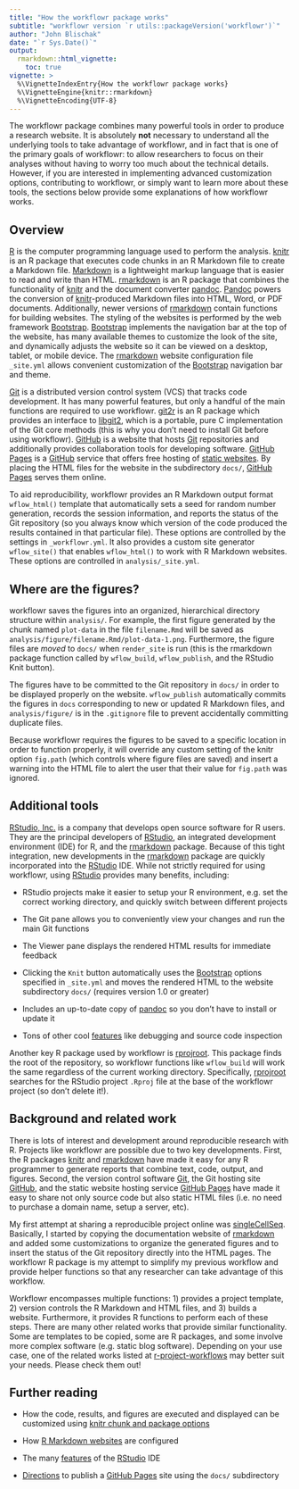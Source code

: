 ```yaml
---
title: "How the workflowr package works"
subtitle: "workflowr version `r utils::packageVersion('workflowr')`"
author: "John Blischak"
date: "`r Sys.Date()`"
output:
  rmarkdown::html_vignette:
    toc: true
vignette: >
  %\VignetteIndexEntry{How the workflowr package works}
  %\VignetteEngine{knitr::rmarkdown}
  %\VignetteEncoding{UTF-8}
---
```


The workflowr package combines many powerful tools in order to produce a
research website. It is absolutely **not** necessary to understand all the 
underlying tools to take advantage of workflowr, and in fact that is one of the 
primary goals of workflowr: to allow researchers to focus on their analyses 
without having to worry too much about the technical details. However, if you
are interested in implementing advanced customization options, contributing to
workflowr, or simply want to learn more about these tools, the sections below
provide some explanations of how workflowr works.

## Overview

[R][] is the computer programming language used to perform the analysis.
[knitr][] is an R package that executes code chunks in an R Markdown file to create a Markdown file.
[Markdown][] is a lightweight markup language that is easier to read and write than HTML.
[rmarkdown][] is an R package that combines the functionality of [knitr][] and the document converter [pandoc][].
[Pandoc][] powers the conversion of [knitr][]-produced Markdown files into HTML, Word, or PDF documents.
Additionally, newer versions of [rmarkdown][] contain functions for building websites.
The styling of the websites is performed by the web framework [Bootstrap][].
[Bootstrap][] implements the navigation bar at the top of the website, has many available themes to customize the look of the site, and dynamically adjusts the website so it can be viewed on a desktop, tablet, or mobile device.
The [rmarkdown][] website configuration file `_site.yml` allows convenient customization of the [Bootstrap][] navigation bar and theme.

[Git][] is a distributed version control system (VCS) that tracks code development.
It has many powerful features, but only a handful of the main functions are required to use workflowr.
[git2r][] is an R package which provides an interface to [libgit2][], which is a portable, pure C implementation of the Git core methods (this is why you don't need to install Git before using workflowr).
[GitHub][] is a website that hosts [Git][] repositories and additionally provides collaboration tools for developing software.
[GitHub Pages][] is a [GitHub][] service that offers free hosting of [static websites][static].
By placing the HTML files for the website in the subdirectory `docs/`, [GitHub Pages][] serves them online.

To aid reproducibility, workflowr provides an R Markdown output format
`wflow_html()` template that automatically sets a seed for random number
generation, records the session information, and reports the status of the Git
repository (so you always know which version of the code produced the results
contained in that particular file). These options are controlled by the settings
in `_workflowr.yml`. It also provides a custom site generator `wflow_site()`
that enables `wflow_html()` to work with R Markdown websites. These options are
controlled in `analysis/_site.yml`.

[R]: https://cran.r-project.org/
[knitr]: http://yihui.name/knitr/
[Markdown]: http://daringfireball.net/projects/markdown/
[rmarkdown]: http://rmarkdown.rstudio.com/
[pandoc]: http://pandoc.org/
[Bootstrap]: http://getbootstrap.com/
[Git]: http://git-scm.com/
[SHA-1]: https://en.wikipedia.org/wiki/SHA-1
[GitHub]: https://github.com/
[GitHub Pages]: https://pages.github.com/
[static]: https://en.wikipedia.org/wiki/Static_web_page

## Where are the figures?

workflowr saves the figures into an organized, hierarchical directory structure 
within `analysis/`. For example, the first figure generated by the chunk named 
`plot-data` in the file `filename.Rmd` will be saved as 
`analysis/figure/filename.Rmd/plot-data-1.png`. Furthermore, the figure files
are _moved_ to `docs/` when `render_site` is run (this is the rmarkdown package 
function called by `wflow_build`, `wflow_publish`, and the RStudio Knit button).

The figures have to be committed to the Git repository in `docs/` in order to be
displayed properly on the website. `wflow_publish` automatically commits the
figures in `docs` corresponding to new or updated R Markdown files, and
`analysis/figure/` is in the `.gitignore` file to prevent accidentally
committing duplicate files.

Because workflowr requires the figures to be saved to a specific location in
order to function properly, it will override any custom setting of the knitr
option `fig.path` (which controls where figure files are saved) and insert a
warning into the HTML file to alert the user that their value for `fig.path` was
ignored.

## Additional tools

[RStudio, Inc.][] is a company that develops open source software for R users.
They are the principal developers of [RStudio][], an integrated development environment (IDE) for R, and the [rmarkdown][] package.
Because of this tight integration, new developments in the [rmarkdown][] package are quickly incorporated into the [RStudio][] IDE.
While not strictly required for using workflowr, using [RStudio][] provides many benefits, including:

* RStudio projects make it easier to setup your R environment, e.g. set the correct working directory, and quickly switch between different projects

* The Git pane allows you to conveniently view your changes and run the main Git functions

* The Viewer pane displays the rendered HTML results for immediate feedback

* Clicking the `Knit` button automatically uses the [Bootstrap][] options specified in `_site.yml` and moves the rendered HTML to the website subdirectory `docs/` (requires version 1.0 or greater)

* Includes an up-to-date copy of [pandoc][] so you don't have to install or update it

* Tons of other cool [features][rstudio-features] like debugging and source code inspection

Another key R package used by workflowr is [rprojroot][].
This package finds the root of the repository, so workflowr functions like `wflow_build` will work the same regardless of the current working directory.
Specifically, [rprojroot][] searches for the RStudio project `.Rproj` file at the base of the workflowr project (so don't delete it!).

[RStudio, Inc.]: https://www.rstudio.com/
[RStudio]: https://www.rstudio.com/products/rstudio/
[rstudioapi]: https://github.com/rstudio/rstudioapi
[rprojroot]: https://cran.r-project.org/package=rprojroot
[git2r]: https://cran.r-project.org/package=git2r
[libgit2]: https://libgit2.github.com/
[rstudio-features]: https://www.rstudio.com/products/rstudio/features/

## Background and related work

There is lots of interest and development around reproducible research with R. 
Projects like workflowr are possible due to two key developments. First, the R 
packages [knitr][] and [rmarkdown][] have made it easy for any R programmer to 
generate reports that combine text, code, output, and figures. Second, the 
version control software [Git][], the Git hosting site [GitHub][], and the
static website hosting service [GitHub Pages][] have made it easy to share not 
only source code but also static HTML files (i.e. no need to purchase a domain
name, setup a server, etc).

My first attempt at sharing a reproducible project online was [singleCellSeq][].
Basically, I started by copying the documentation website of [rmarkdown][] and 
added some customizations to organize the generated figures and to insert the 
status of the Git repository directly into the HTML pages. The workflowr R 
package is my attempt to simplify my previous workflow and provide helper 
functions so that any researcher can take advantage of this workflow.

Workflowr encompasses multiple functions: 1) provides a project template, 2)
version controls the R Markdown and HTML files, and 3) builds a website.
Furthermore, it provides R functions to perform each of these steps. There are
many other related works that provide similar functionality. Some are templates
to be copied, some are R packages, and some involve more complex software (e.g.
static blog software). Depending on your use case, one of the related works
listed at [r-project-workflows][] may better suit your needs. Please check them
out!

[r-project-workflows]: https://github.com/jdblischak/r-project-workflows#readme
[singleCellSeq]: https://jdblischak.github.io/singleCellSeq/analysis/

## Further reading

* How the code, results, and figures are executed and displayed can be customized using [knitr chunk and package options](http://yihui.name/knitr/options/)

* How [R Markdown websites](http://rmarkdown.rstudio.com/rmarkdown_websites.html) are configured

* The many [features][rstudio-features] of the [RStudio][] IDE

* [Directions](https://help.github.com/articles/configuring-a-publishing-source-for-github-pages/#publishing-your-github-pages-site-from-a-docs-folder-on-your-master-branch) to publish a [GitHub Pages][] site using the `docs/` subdirectory
